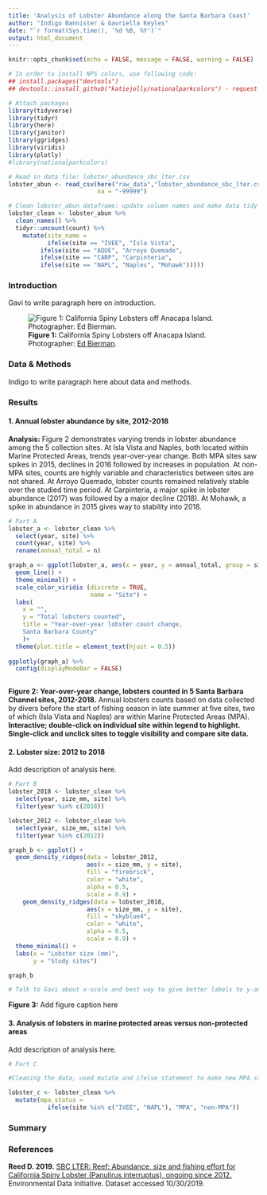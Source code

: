 ```yaml
---
title: 'Analysis of Lobster Abundance along the Santa Barbara Coast'
author: "Indigo Bannister & Gavriella Keyles"
date: "`r format(Sys.time(), '%d %B, %Y')`"
output: html_document
---
```


```r
knitr::opts_chunk$set(echo = FALSE, message = FALSE, warning = FALSE)
```


```r
# In order to install NPS colors, use following code:
## install.packages("devtools")
## devtools::install_github("katiejolly/nationalparkcolors") - request help loading

# Attach packages
library(tidyverse)
library(tidyr)
library(here)
library(janitor)
library(ggridges)
library(viridis)
library(plotly)
#library(nationalparkcolors)

# Read in data file: lobster_abundance_sbc_lter.csv
lobster_abun <- read_csv(here("raw_data","lobster_abundance_sbc_lter.csv"),
                         na = "-99999")

# Clean lobster_abun dataframe: update column names and make data tidy
lobster_clean <- lobster_abun %>% 
  clean_names() %>% 
  tidyr::uncount(count) %>% 
    mutate(site_name = 
           ifelse(site == "IVEE", "Isla Vista",
         ifelse(site == "AQUE", "Arroyo Quemado",
         ifelse(site == "CARP", "Carpinteria",
         ifelse(site == "NAPL", "Naples", "Mohawk")))))

```

### Introduction
Gavi to write paragraph here on introduction. 

![**Figure 1:** California Spiny Lobsters off Anacapa Island. Photographer: [Ed Bierman](https://www.flickr.com/people/26216388@N02).](images/California_Spiny_Lobster.jpg)


### Data & Methods
Indigo to write paragraph here about data and methods.

### Results
#### 1. Annual lobster abundance by site, 2012-2018
**Analysis:** Figure 2 demonstrates varying trends in lobster abundance among the 5 collection sites. At Isla Vista and Naples, both located within Marine Protected Areas, trends year-over-year change. Both MPA sites saw spikes in 2015, declines in 2016 followed by increases in population. At non-MPA sites, counts are highly variable and characteristics between sites are not shared. At Arroyo Quemado, lobster counts remained relatively stable over the studied time period. At Carpinteria, a major spike in lobster abundance (2017) was followed by a major decline (2018). At Mohawk, a spike in abundance in 2015 gives way to stability into 2018.

```r
# Part A
lobster_a <- lobster_clean %>% 
  select(year, site) %>% 
  count(year, site) %>% 
  rename(annual_total = n)

graph_a <- ggplot(lobster_a, aes(x = year, y = annual_total, group = site, color = site)) +
  geom_line() +
  theme_minimal() +
  scale_color_viridis (discrete = TRUE, 
                       name = "Site") +
  labs(
    x = "",
    y = "Total lobsters counted",
    title = "Year-over-year lobster count change, 
    Santa Barbara County"
    )+
  theme(plot.title = element_text(hjust = 0.5))
  
ggplotly(graph_a) %>%
  config(displayModeBar = FALSE)
  
```

**Figure 2:** **Year-over-year change, lobsters counted in 5 Santa Barbara Channel sites, 2012-2018.** Annual lobsters counts based on data collected by divers before the start of fishing season in late summer at five sites, two of which (Isla Vista and Naples) are within Marine Protected Areas (MPA). **Interactive; double-click on individual site within legend to highlight. Single-click and unclick sites to toggle visibility and compare site data.**

#### 2. Lobster size: 2012 to 2018
Add description of analysis here. 

```r
# Part B
lobster_2018 <- lobster_clean %>% 
  select(year, size_mm, site) %>% 
  filter(year %in% c(2018))

lobster_2012 <- lobster_clean %>% 
  select(year, size_mm, site) %>% 
  filter(year %in% c(2012))

graph_b <- ggplot() +
  geom_density_ridges(data = lobster_2012, 
                      aes(x = size_mm, y = site), 
                      fill = "firebrick", 
                      color = "white", 
                      alpha = 0.5,
                      scale = 0.9) +
    geom_density_ridges(data = lobster_2018, 
                      aes(x = size_mm, y = site), 
                      fill = "skyblue4",
                      color = "white",
                      alpha = 0.5,
                      scale = 0.9) +
  theme_minimal() +
  labs(x = "Lobster size (mm)",
       y = "Study sites")

graph_b

# Talk to Gavi about x-scale and best way to give better labels to y-axis - believe we may need to factor so that MPAs are adjacent

```

**Figure 3:** Add figure caption here

#### 3. Analysis of lobsters in marine protected areas versus non-protected areas
Add description of analysis here. 

```r
# Part C

#Cleaning the data, used mutate and ifelse statement to make new MPA status variable. Boom!

lobster_c <- lobster_clean %>% 
  mutate(mpa_status = 
           ifelse(site %in% c("IVEE", "NAPL"), "MPA", "non-MPA"))
```


### Summary

### References
**Reed D. 2019.** [SBC LTER: Reef: Abundance, size and fishing effort for California Spiny Lobster (Panulirus interruptus), ongoing since 2012.](https://doi.org/10.6073/pasta/a593a675d644fdefb736750b291579a0) Environmental Data Initiative. Dataset accessed 10/30/2019.
